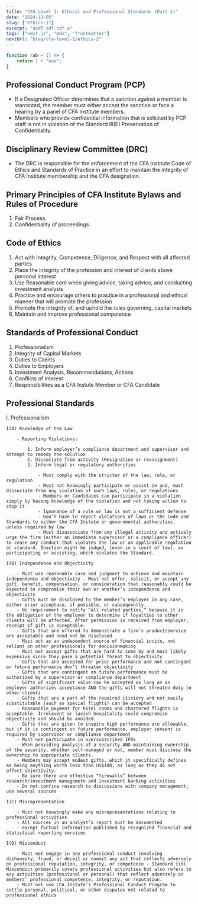 ```yaml
---
title: "CFA Level 1: Ethical and Professional Standards (Part 1)"
date: "2024-12-05"
slug: ["ethics-1"]
excerpt: "asdf.sdf.sdf.a"
tags: ["next.js", "mdx", "frontmatter"]
nextUrl: "blog/cfa-level-1/ethics-2"
---
```


```js
function rab = () => {
    return 1 + "one";
}

```

## Professional Conduct Program (PCP)

- If a Designated Officer determines that a sanction against a member is warranted, the member must either accept the sanction or face a hearing by a panel of CFA Institute members.
- Members who provide confidential information that is solicited by PCP staff is not in violation of the Standard III(E) Preservation of Confidentiality.

## Disciplinary Review Committee (DRC)

- The DRC is responsible for the enforcement of the CFA Institute Code of Ethics and Standards of Practice in an effort to maintain the integrity of CFA Institute membership and the CFA designation.

## Primary Principles of CFA Institute Bylaws and Rules of Procedure

1.  Fair Process
2.  Confidentiality of proceedings

## Code of Ethics

1.  Act with Integrity, Competence, Diligence, and Respect with all affected parties
2.  Place the integrity of the profession and interest of clients above personal interest
3.  Use Reasonable care when giving advice, taking advice, and conducting investment analysis
4.  Practice and encourage others to practice in a professional and ethical manner that will promote the profession
5.  Promote the integrity of, and uphold the rules governing, capital markets
6.  Maintain and improve professional competence

## Standards of Professional Conduct

1.  Professionalism
2.  Integrity of Capital Markets
3.  Duties to Clients
4.  Duties to Employers
5.  Investment Analysis, Recommendations, Actions
6.  Conflicts of Interest
7.  Responsibilities as a CFA Instute Member or CFA Candidate

## Professional Standards

I. Professionalism

    I(A) Knowledge of the Law

        - Reporting Violations:

            1. Inform employer’s compliance department and supervisor and attempt to remedy the solution
            2. Dissociate from activity (Resignation or reassignment)
            3. Inform legal or regulatory authorities

                - Must comply with the stricter of the law, rule, or regulation
                - Must not knowingly participate or assist in and, must dissociate from any violation of such laws, rules, or regulations
                - Members or Candidates can participate in a violation simply by having knowledge of the violation and not taking action to stop it
                - Ignorance of a rule or law is not a sufficient defense
                - Don’t have to report violations of laws or the Code and Standards to either the CFA Instute or governmental authorities, unless required by law
                - Must disassociate from any illegal activity and actively urge the firm (either an immediate supervisor or a compliance officer) to cease any conduct that violates the law or an applicable regulation or standard. Inaction might be judged, (even in a court of law), as participating or assisting, which violates the Standard.

    I(B) Independence and Objectivity

        - Must use reasonable care and judgment to achieve and maintain independence and objectivity - Must not offer, solicit, or accept any gift, benefit, compensation, or consideration that reasonably could be expected to compromise their own or another’s independence and objectivity
        - Gifts must be disclosed to the member’s employer in any case, either prior acceptace, if possible, or subsequently.
        - No requirement to notify “all related parties,” because it is the obligation of the employer to determine if loyalties to other clients will be affected. After permission is received from employer, receipt of gift is acceptable.
        - Gifts that are offered to demonstrate a firm’s product/service are acceptable and need not be disclosed
        - Must act as an independent source of financial incite, not reliant on other professionals for decisionmaking
        - Must not accept gifts that are hard to come by and most likely expensive since they pose a potential threat to objectivity
        - Gifts that are accepted for prior performance and not contingent on future performance don’t threaten objectivity
        - Gifts that are contingent on future performance must be authorized by a supervisor or compliance department
        - Gifts of significant value can be accepted as long as an employer authorizes acceptance AND the gifts will not threaten duty to other clients
        - Gifts that are a part of the required itiniery and not easily substitutable (such as special flights) can be accepted
        - Reasonable payment for hotel rooms and chartered flights is acceptable. Irrelevent or lavish hospitality could compromise objectivity and should be avoided.
        - Gifts that are given to inspire high performance are allowable, but if it is contingent on future performance, employer consent is required by supervisor or compliance department
        - Must not participate in oversubscribed IPOs
        - When providing analysis of a security AND maintaining ownership of the security, whether self-managed or not, member must disclose the ownership to appropriate clients.
        - Members may accept modest gifts, which it specifically defines as being anything worth less than US$100, as long as they do not affect objectivity.
        - Be sure there are effective “firewalls” between research/investment managemetn and investment banking activities
        - Do not confine research to discussions with company management; use several sources

    I(C) Misrepresentation

        - Must not knowingly make any misrepresentations relating to professional activities
        - All sources in an analyst’s report must be documented
        - except factual information published by recognized financial and statistical reporting services

    I(D) Misconduct

        - Must not engage in any professional conduct involving dishonesty, fraud, or deceit or commit any act that reflects adversely on professional reputation, integrity, or competence - Standard i(d) Misconduct primarily covers professional activities but also refers to any activities (professional or personal) that reflect adversely on members’ professional competence, integrity, or reputation.
        - Must not use CFA Instute’s Professional Conduct Program to settle personal, political, or other disputes not related to professional ethics
